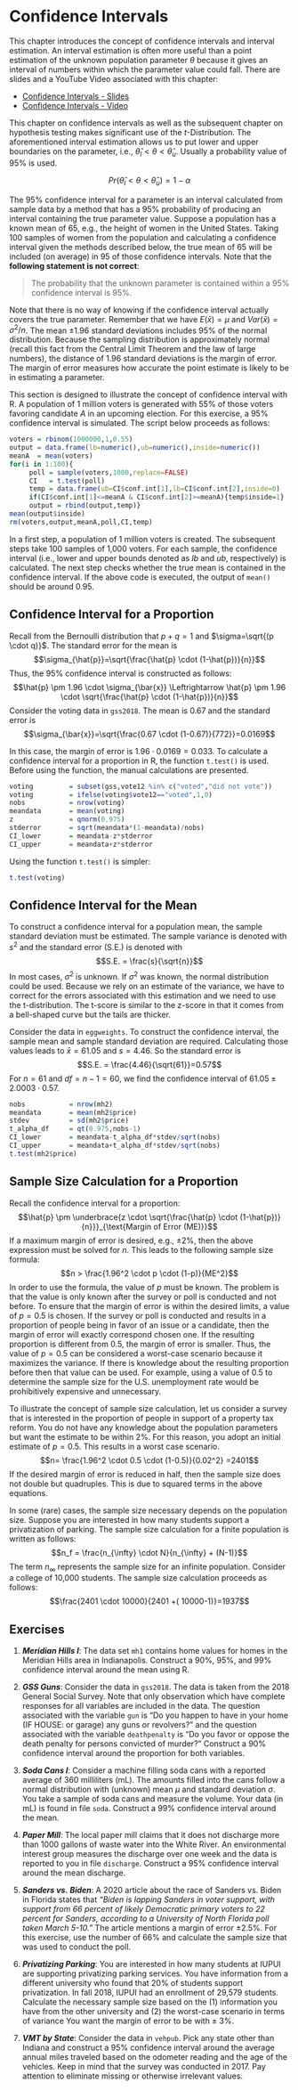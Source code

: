 # Confidence Intervals
This chapter introduces the concept of confidence intervals and interval estimation. An interval estimation is often more useful than a point estimation of the unknown population parameter $\theta$ because it gives an interval of numbers within which the parameter value could fall. There are slides and a YouTube Video associated with this chapter:

- [Confidence Intervals - Slides](https://github.com/jrfdumortier/slidesstatistics/raw/main/ConfidenceIntervals.pdf)
- [Confidence Intervals - Video](https://youtu.be/w_jk6YoASqA)

This chapter on confidence intervals as well as the subsequent chapter on hypothesis testing makes significant use of the *t*-Distribution. The aforementioned interval estimation allows us to put lower and upper boundaries on the parameter, i.e., $\hat{\theta}_l < \theta < \hat{\theta}_u$. Usually a probability value of 95\% is used.

$$ Pr(\hat{\theta}_l < \theta < \hat{\theta}_u) = 1 - \alpha$$

The 95\% confidence interval for a parameter is an interval calculated from sample data by a method that has a 95\% probability of producing an interval containing the true parameter value. Suppose a population has a known mean of 65, e.g., the height of women in the United States. Taking 100 samples of women from the population and calculating a confidence interval given the methods described below, the true mean of 65 will be included (on average) in 95 of those confidence intervals. Note that the **following statement is not correct**: 

> The probability that the unknown parameter is contained within a 95\% confidence interval is 95\%.


Note that there is no way of knowing if the confidence interval actually covers the true parameter. Remember that we have $E(\bar{x})=\mu$ and $Var(\bar{x})=\sigma^2/n$. The mean $\pm 1.96$ standard deviations includes 95\% of the normal distribution. Because the sampling distribution is approximately normal (recall this fact from the Central Limit Theorem and the law of large numbers), the distance of 1.96 standard deviations is the margin of error. The margin of error measures how accurate the point estimate is likely to be in  estimating a parameter. 

This section is designed to illustrate the concept of confidence interval with R. A population of 1 million voters is generated with 55\% of those voters favoring candidate *A* in an upcoming election. For this exercise, a 95\% confidence interval is simulated. The script below proceeds as follows:

```r
voters = rbinom(1000000,1,0.55)
output = data.frame(lb=numeric(),ub=numeric(),inside=numeric())
meanA  = mean(voters)
for(i in 1:100){
     poll = sample(voters,1000,replace=FALSE)
     CI   = t.test(poll)
     temp = data.frame(ub=CI$conf.int[1],lb=CI$conf.int[2],inside=0)
     if(CI$conf.int[1]<=meanA & CI$conf.int[2]>=meanA){temp$inside=1}
     output = rbind(output,temp)}
mean(output$inside)
rm(voters,output,meanA,poll,CI,temp)
```
In a first step, a population of 1 million voters is created. The subsequent steps take 100 samples of 1,000 voters. For each sample, the confidence interval (i.e., lower and upper bounds denoted as *lb* and *ub*, respectively) is calculated. The next step checks whether the true mean is contained in the confidence interval. If the above code is executed, the output of `mean()` should be around 0.95. 

## Confidence Interval for a Proportion
Recall from the Bernoulli distribution that $p+q=1$ and $\sigma=\sqrt{(p \cdot q)}$. The standard error for the mean is 
$$\sigma_{\hat{p}}=\sqrt{\frac{\hat{p} \cdot (1-\hat{p})}{n}}$$
Thus, the 95\% confidence interval is constructed as follows:
$$\hat{p} \pm 1.96 \cdot \sigma_{\bar{x}}  \Leftrightarrow \hat{p} \pm 1.96 \cdot \sqrt{\frac{\hat{p} \cdot (1-\hat{p})}{n}}$$
Consider the voting data in `gss2018`. The mean is 0.67 and the standard error is
$$\sigma_{\bar{x}}=\sqrt{\frac{0.67 \cdot (1-0.67)}{772}}=0.0169$$

In this case, the margin of error is $1.96 \cdot 0.0169=0.033$. To calculate a confidence interval for a proportion in R, the function `t.test()` is used. Before using the function, the manual calculations are presented. 

```r
voting         = subset(gss,vote12 %in% c("voted","did not vote"))
voting         = ifelse(voting$vote12=="voted",1,0)
nobs           = nrow(voting)
meandata       = mean(voting)
z              = qnorm(0.975)
stderror       = sqrt(meandata*(1-meandata)/nobs)
CI_lower       = meandata-z*stderror
CI_upper       = meandata+z*stderror
```

Using the function `t.test()` is simpler:

```r
t.test(voting)
```

## Confidence Interval for the Mean
To construct a confidence interval for a population mean, the sample standard deviation must be estimated. The sample variance is denoted with $s^2$ and the standard error (S.E.) is denoted with
$$S.E. = \frac{s}{\sqrt{n}}$$
In most cases, $\sigma^2$ is unknown. If $\sigma^2$ was known, the normal distribution could be used. Because we rely on an estimate of the variance, we have to correct for the errors associated with this estimation and we need to use the t-distribution. The t-score is similar to the z-score in that it comes from a bell-shaped curve but the tails are thicker. 

Consider the data in `eggweights`. To construct the confidence interval, the sample mean and sample standard deviation are required. Calculating those values leads to $\bar{x}=61.05$ and $s=4.46$. So the standard error is
$$S.E. = \frac{4.46}{\sqrt{61}}=0.57$$
For $n=61$ and $df=n-1=60$, we find the confidence interval of $61.05 \pm 2.0003 \cdot 0.57$.

```r
nobs           = nrow(mh2)
meandata       = mean(mh2$price)
stdev          = sd(mh2$price)
t_alpha_df     = qt(0.975,nobs-1)
CI_lower       = meandata-t_alpha_df*stdev/sqrt(nobs)
CI_upper       = meandata+t_alpha_df*stdev/sqrt(nobs)
t.test(mh2$price)
```

## Sample Size Calculation for a Proportion
Recall the confidence interval for a proportion:
$$\hat{p} \pm \underbrace{z \cdot \sqrt{\frac{\hat{p} \cdot (1-\hat{p})}{n}}}_{\text{Margin of Error (ME)}}$$
If a maximum margin of error is desired, e.g., $\pm 2\%$, then the above expression must be solved for $n$. This leads to the following sample size formula:
$$n > \frac{1.96^2 \cdot p \cdot (1-p)}{ME^2}$$
In order to use the formula, the value of $p$ must be known. The problem is that the value is only known after the survey or poll is conducted and not before. To ensure that the margin of error is within the desired limits, a value of $p=0.5$ is chosen. If the survey or poll is conducted and results in a proportion of people being in favor of an issue or a candidate, then the margin of error will exactly correspond chosen one. If the resulting proportion is different from 0.5, the margin of error is smaller. Thus, the value of $p=0.5$ can be considered a worst-case scenario because it maximizes the variance. If there is knowledge about the resulting proportion before then that value can be used. For example, using a value of 0.5 to determine the sample size for the U.S. unemployment rate would be prohibitively expensive and unnecessary. 

To illustrate the concept of sample size calculation, let us consider a survey that is interested in the proportion of people in support of a property tax reform. You do not have any knowledge about the population parameters but want the estimate to be within 2\%. For this reason, you adopt an initial estimate of $p=0.5$. This results in a worst case scenario. 
$$n= \frac{1.96^2 \cdot 0.5 \cdot (1-0.5)}{0.02^2} =2401$$
If the desired margin of error is reduced in half, then the sample size does not double but quadruples. This is due to squared terms in the above equations. 

In some (rare) cases, the sample size necessary depends on the population size. Suppose you are interested in how many students support a privatization of parking. The sample size calculation for a finite population is written as follows:
$$n_f = \frac{n_{\infty} \cdot N}{n_{\infty} + (N-1)}$$
The term $n_\infty$ represents the sample size for an infinite population. Consider a college of 10,000 students. The sample size calculation proceeds as follows: 
$$\frac{2401 \cdot 10000}{2401 +( 10000-1)}=1937$$

## Exercises
1. ***Meridian Hills I***: The data set `mh1` contains home values for homes in the Meridian Hills area in Indianapolis. Construct a 90\%, 95\%, and 99\% confidence interval around the mean using R.

2. ***GSS Guns***: Consider the data in `gss2018`. The data is taken from the 2018 General Social Survey. Note that only  observation which have complete responses for all variables are included in the data. The question associated with the variable `gun` is "Do you happen to have in your home (IF HOUSE: or garage) any guns or revolvers?" and the question associated with the variable `deathpenalty` is "Do you favor or oppose the death penalty for persons convicted of murder?" Construct a 90\% confidence interval around the proportion for both variables.

3. ***Soda Cans I***: Consider a machine filling soda cans with a reported average of 360 milliliters (mL). The amounts filled into the cans follow a normal distribution with (unknown) mean $\mu$ and standard deviation $\sigma$. You take a sample of soda cans and measure the volume. Your data (in mL) is found in file `soda`. Construct a 99\% confidence interval around the mean.

4. ***Paper Mill***: The local paper mill claims that it does not discharge more than 1000 gallons of waste water into the White River. An environmental interest group measures the discharge over one week and the data is reported to you in file `discharge`. Construct a 95\% confidence interval around the mean discharge.

5. ***Sanders vs. Biden***: A 2020 article about the race of Sanders vs. Biden in Florida states that *"Biden is lapping Sanders in voter support, with support from 66 percent of likely Democratic primary voters to 22 percent for Sanders, according to a University of North Florida poll taken March 5-10."*
The article mentions a margin of error $\pm 2.5\%$. For this exercise, use the number of 66\% and calculate the sample size that was used to conduct the poll.
        
6. ***Privatizing Parking***: You are interested in how many students at IUPUI are supporting privatizing parking services. You have information from a different university who found that 20\% of students support privatization. In fall 2018, IUPUI had an enrollment of 29,579 students. Calculate the necessary sample size based on the (1) information you have from the other university and (2) the worst-case scenario in terms of variance You want the margin of error to be with $\pm$ 3\%.

7. ***VMT by State***: Consider the data in `vehpub`. Pick any state other than Indiana and construct a 95\% confidence interval around the average annual miles traveled based on the odometer reading and the age of the vehicles. Keep in mind that the survey was conducted in 2017. Pay attention to eliminate missing or otherwise irrelevant values.